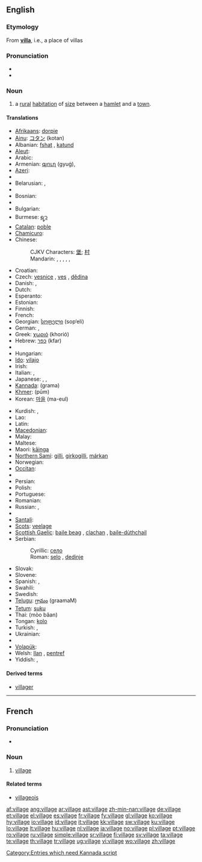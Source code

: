 ==English==

{{rank|cry|step|turning|812|village|quickly|lie|supposed}}

===Etymology===
From '''[[villa]]''', i.e., a place of villas

===Pronunciation===
* {{IPA|/ˈvɪlədʒ/}}
* {{audio|en-us-village.ogg|Audio (US)}}

===Noun===
{{wikipedia}}
{{en-noun}}

# a [[rural]] [[habitation]] of [[size]] between a [[hamlet]] and a [[town]].

====Translations====
{{trans-top|a rural habitation of size between a hamlet and a town}}
* [[Afrikaans]]: [[dorpie]]
* [[Ainu]]: [[コタン]] (kotan)
* Albanian: [[fshat]] {{m}}, [[katund]] {{m}}
* [[Aleut]]: {{tø|ale|a-nit|xs=Aleut}}
* Arabic: {{t|ar|قرية|f|tr=qárya|sc=Arab}}
* Armenian: [[գյուղ]] (gyuġ),  {{t-|hy|շեն|tr=šen|sc=Armn|xs=Armenian}}
* [[Azeri]]: {{t+|az|kənd|xs=Azeri}}
* {{trreq|Basque}}
* Belarusian: {{t|be|весь|f|tr=ves'|sc=Cyrl}}, {{t|be|вёска|f|tr=vjóska|sc=Cyrl}}
* {{trreq|Bengali}}
* Bosnian: {{t-|bs|selo|n}}
* {{trreq|Breton}}
* Bulgarian: {{t+|bg|село|n|sc=Cyrl}}
* Burmese: [[ရ့ာ]]
* [[Catalan]]: [[poble]] {{m}}
* [[Chamicuro]]: {{tø|ccc|chi'nashtalichi}}
* Chinese:
*: CJKV Characters: [[堡]]; [[村]]
*: Mandarin: {{t|zh|村|tr=cūn|sc=Hani}},  {{t|zh|鄉村|sc=Hani}},  {{t|zh|乡村|tr=xiāngcūn|sc=Hani}},  {{t|zh|農村|sc=Hani}},  {{t|zh|农村|tr=nóngcūn|sc=Hani}},  {{t|zh|村子|tr=cūnzi|sc=Hani}}
* Croatian: {{t+|hr|selo|n}}
* Czech: [[vesnice]] {{f}}, [[ves]] {{f}}, [[dědina]] {{f}}
* Danish: {{t-|da|landsby|c}}, {{t-|da|by|c}}
* Dutch: {{t+|nl|dorp|n}}
* Esperanto: {{t-|eo|vilaĝo|xs=Esperanto}}
* Estonian: {{t-|et|küla}}
* Finnish: {{t+|fi|kylä}}
* French: {{t+|fr|village|m}}
* Georgian: [[სოფელი]] (sop‘eli)
* German: {{t+|de|Dorf|n}}, {{t-|de|Dörfer|p}}
* Greek: [[χωριό]] (khorió) {{n}}
* Hebrew: [[כפר]] (kfar) {{m}}
* {{trreq|Hindi}}
* Hungarian: {{t+|hu|falu}}
* [[Ido]]: [[vilajo]]
* Irish: {{t+|ga|sráidbhaile|m|xs=Irish}}
* Italian: {{t+|it|villaggio|m}}, {{t+|it|borgo|m}}
* Japanese: {{t+|ja|村|sc=Jpan}}, {{t+|ja|むら|tr=mura|sc=Jpan}},  {{t|ja|田舎|tr=いなか, inaka|sc=Jpan}}
* [[Kannada]]: (grama)
* [[Khmer]]: {{Khmr|[[ភូមិ]]}} (pūm)
* Korean: [[마을]] (ma-eul)
{{trans-mid}}
* Kurdish: {{ku-Arab|[[دێ]]}}, {{ku-Arab|[[گوند]]}}
* Lao: {{t-|lo|ບ້ານ|tr=baan|sc=Laoo|xs=Lao}}
* Latin: {{t+|la|rus|n}}
* [[Macedonian]]: {{t-|mk|село|n|tr=sélo|sc=Cyrl|xs=Macedonian}}
* Malay: {{t+|ms|kampung|xs=Malay}}
* Maltese: {{t+|mt|villaġġ|xs=Maltese}}
* Maori: [[kāinga]]
* [[Northern Sami]]: [[gilli]], [[girkogilli]], [[márkan]]
* Norwegian: {{t+|no|landsby}}
* [[Occitan]]: {{t+|oc|vilatge}}
* {{trreq|Old English}}
* Persian: {{t|fa|ده |sc=fa-Arab|xs=Persian}}
* Polish: {{t+|pl|wieś|f}}
* Portuguese: {{t+|pt|aldeia|f}}
* Romanian: {{t+|ro|sat|n}}
* Russian: {{t+|ru|деревня|f|tr=derévnja|sc=Cyrl}}, {{t+|ru|село|n|tr=seló|sc=Cyrl}}
* {{trreq|Sanskrit}}
* [[Santali]]: {{tø|sat|ᱚᱛᱳ|tr=ato|sc=Olck}}
* [[Scots]]: [[veelage]]
* [[Scottish Gaelic]]: [[baile beag]] {{m}}, [[clachan]] {{m}}, [[baile-dùthchail]] {{m}}
* Serbian:
*: Cyrillic: [[село]] {{n}}
*: Roman: [[selo#Serbian|selo]] {{n}}, [[dedinje]]
* Slovak: {{t-|sk|dedina|f}}
* Slovene: {{t+|sl|vas|f}}
* Spanish: {{t-|es|aldea|f}}, {{t+|es|pueblo|m}}
* Swahili: {{t+|sw|kijiji|xs=Swahili}}
* Swedish: {{t+|sv|by|c}}
* [[Telugu]]: [[గ్రామం]] (graamaM)
* [[Tetum]]: [[suku]]
* Thai: {{Thai|[[หมู่บ้าน]]}} (mòo bâan)
* Tongan: [[kolo]]
* Turkish: {{t+|tr|köy}}, {{t+|tr|nahiye}}
* Ukrainian: {{t|uk|село|n|tr=seló|sc=Cyrl}}
* {{trreq|Vietnamese}}
* [[Volapük]]: {{t-|vo|vilag|xs=Volapük}}
* Welsh: [[llan]] {{f}}, [[pentref]] {{m}}
* Yiddish: {{t-|yi|דאָרףן|n|tr=dorf|sc=Hebr|xs=Yiddish}}, {{t-|yi|דערפֿער|p|tr=derfer|sc=Hebr|xs=Yiddish}}
{{trans-bottom}}

====Derived terms====
* [[villager]]

----

==French==

===Pronunciation===
* {{audio|Fr-village.ogg|Audio}}

===Noun===
{{infl|fr|noun|g=m}}

# [[#English|village]]

====Related terms====
* [[villageois]]

[[Category:Entries which need Kannada script]]

[[af:village]]
[[ang:village]]
[[ar:village]]
[[ast:village]]
[[zh-min-nan:village]]
[[de:village]]
[[et:village]]
[[el:village]]
[[es:village]]
[[fr:village]]
[[fy:village]]
[[gl:village]]
[[ko:village]]
[[hy:village]]
[[io:village]]
[[id:village]]
[[it:village]]
[[kk:village]]
[[sw:village]]
[[ku:village]]
[[lo:village]]
[[lt:village]]
[[hu:village]]
[[nl:village]]
[[ja:village]]
[[no:village]]
[[pl:village]]
[[pt:village]]
[[ro:village]]
[[ru:village]]
[[simple:village]]
[[sr:village]]
[[fi:village]]
[[sv:village]]
[[ta:village]]
[[te:village]]
[[th:village]]
[[tr:village]]
[[ug:village]]
[[vi:village]]
[[wo:village]]
[[zh:village]]